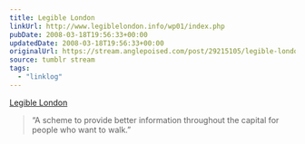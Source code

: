 ```yaml
---
title: Legible London
linkUrl: http://www.legiblelondon.info/wp01/index.php
pubDate: 2008-03-18T19:56:33+00:00
updatedDate: 2008-03-18T19:56:33+00:00
originalUrl: https://stream.anglepoised.com/post/29215105/legible-london
source: tumblr stream
tags:
  - "linklog"
---
```


[Legible London][1]

> &ldquo;A scheme to provide better information throughout the capital for people who want to walk.&rdquo;

[1]: http://www.legiblelondon.info/wp01/index.php
